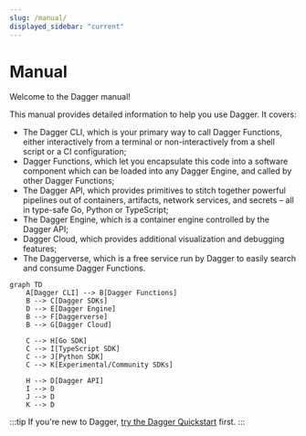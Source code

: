 ```yaml
---
slug: /manual/
displayed_sidebar: "current"
---
```


# Manual

Welcome to the Dagger manual!

This manual provides detailed information to help you use Dagger. It covers:

- The Dagger CLI, which is your primary way to call Dagger Functions, either interactively from a terminal or non-interactively from a shell script or a CI configuration;
- Dagger Functions, which let you encapsulate this code into a software component which can be loaded into any Dagger Engine, and called by other Dagger Functions;
- The Dagger API, which provides primitives to stitch together powerful pipelines out of containers, artifacts, network services, and secrets – all in type-safe Go, Python or TypeScript;
- The Dagger Engine, which is a container engine controlled by the Dagger API;
- Dagger Cloud, which provides additional visualization and debugging features;
- The Daggerverse, which is a free service run by Dagger to easily search and consume Dagger Functions.

```mermaid
graph TD
    A[Dagger CLI] --> B[Dagger Functions]
    B --> C[Dagger SDKs]
    D --> E[Dagger Engine]
    B --> F[Daggerverse]
    B --> G[Dagger Cloud]

    C --> H[Go SDK]
    C --> I[TypeScript SDK]
    C --> J[Python SDK]
    C --> K[Experimental/Community SDKs]

    H --> D[Dagger API]
    I --> D
    J --> D
    K --> D
```

:::tip
If you're new to Dagger, [try the Dagger Quickstart](../quickstart/index.mdx) first.
:::
